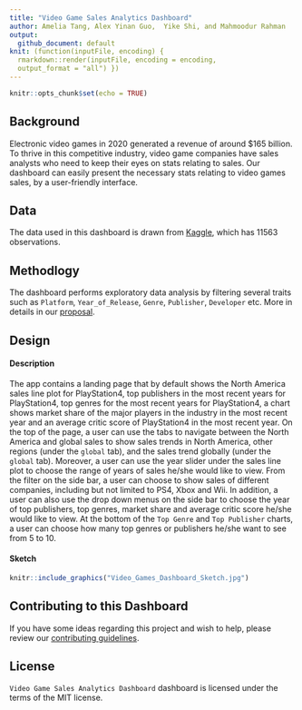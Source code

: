```yaml
---
title: "Video Game Sales Analytics Dashboard"
author: Amelia Tang, Alex Yinan Guo,  Yike Shi, and Mahmoodur Rahman
output:
  github_document: default
knit: (function(inputFile, encoding) {
  rmarkdown::render(inputFile, encoding = encoding,
  output_format = "all") })
---
```


```r
knitr::opts_chunk$set(echo = TRUE)
```

## Background

Electronic video games in 2020 generated a revenue of around $165 billion. To thrive in this competitive industry, video game companies have sales analysts who need to keep their eyes on stats relating to sales. 
Our dashboard can easily present the necessary stats relating to video games sales, by a user-friendly interface.

## Data 

The data used in this dashboard is drawn from [Kaggle](https://www.kaggle.com/sidtwr/videogames-sales-dataset?select=Video_Games_Sales_as_at_22_Dec_2016.csv), which has 11563 observations. 

## Methodlogy

The dashboard performs exploratory data analysis by filtering several traits such as `Platform`, `Year_of_Release`, `Genre`, `Publisher`, `Developer` etc.
More in details in our [proposal](docs/proposal.md).

## Design

#### Description

The app contains a landing page that by default shows the North America sales line plot for PlayStation4, top publishers in the most recent years for PlayStation4, top genres for the most recent years for PlayStation4, a chart shows market share of the major players in the industry in the most recent year and an average critic score of PlayStation4 in the most recent year. On the top of the page, a user can use the tabs to navigate between the North America and global sales to show sales trends in North America, other regions (under the `global` tab), and the sales trend globally (under the `global` tab). Moreover, a user can use the year slider under the sales line plot to choose the range of years of sales he/she would like to view. From the filter on the side bar, a user can choose to show sales of different companies, including but not limited to PS4, Xbox and Wii. In addition, a user can also use the drop down menus on the side bar to choose the year of top publishers, top genres, market share and average critic score he/she would like to view. At the bottom of the `Top Genre` and `Top Publisher` charts, a user can choose how many top genres or publishers he/she want to see from 5 to 10.         

#### Sketch

```r
knitr::include_graphics("Video_Games_Dashboard_Sketch.jpg")
```

## Contributing to this Dashboard
If you have some ideas regarding this project and wish to help, please review our [contributing guidelines](CONTRIBUTING.md).

## License
`Video Game Sales Analytics Dashboard` dashboard is licensed under the terms of the MIT license.
